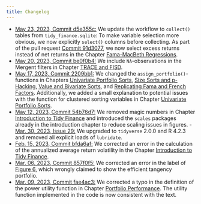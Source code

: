 ```yaml
---
title: Changelog
---
```

- [May 23, 2023, Commit d5e355c:](https://github.com/tidy-finance/website/commit/d5e355ca6cf117bcc193376124c46ca1b2e9ed1d) We update the workflow to `collect()` tables from `tidy_finance.sqlite`: To make variable selection more obvious, we now explicitly `select()` columns before collecting. As part of the pull request [Commit 91d3077](https://github.com/tidy-finance/website/pull/42/commits/91d3077ee75a3ab71db684001d0562a53031c73c), we now select excess returns instead of net returns in the Chapter [Fama-MacBeth Regressions](https://www.tidy-finance.org/fama-macbeth-regressions.html).
- [May 20, 2023, Commit be0f0b4:](https://github.com/tidy-finance/website/commit/be0f0b4b156487299369c682a4d47d1d10ec5485) We include `NA`-observations in the Mergent filters in Chapter [TRACE and FISD](https://www.tidy-finance.org/trace-and-fisd.html).
- [May 17, 2023, Commit 2209bb1:](https://github.com/tidy-finance/website/commit/2209bb133d2080eae52cbbc5ec14e4550ff186d3) We changed the `assign_portfolio()`-functions in Chapters [Univariate Portfolio Sorts](https://www.tidy-finance.org/univariate-portfolio-sorts.html), [Size Sorts and p-Hacking](https://www.tidy-finance.org/size-sorts-and-p-hacking.html), [Value and Bivariate Sorts](https://www.tidy-finance.org/value-and-bivariate-sorts.html), and [Replicating Fama and French Factors](https://www.tidy-finance.org/replicating-fama-and-french-factors.html). Additionally, we added a small explanation to potential issues with the function for clustered sorting variables in Chapter [Univariate Portfolio Sorts](https://www.tidy-finance.org/univariate-portfolio-sorts.html).
- [May 12, 2023, Commit 54b76d7:](54b76d7c1977c3759ed8bd641940d17add1a755b) We removed magic numbers in Chapter [Introduction to Tidy Finance](https://www.tidy-finance.org/introduction-to-tidy-finance.html#the-efficient-frontier) and introduced the `scales` packages already in the introduction chapter to reduce scaling issues in figures. - [Mar. 30, 2023, Issue 29:](https://github.com/tidy-finance/website/issues/29) We upgraded to `tidyverse` 2.0.0 and R 4.2.3 and removed all explicit loads of `lubridate`.
- [Feb. 15, 2023, Commit bfda6af: ](https://github.com/tidy-finance/website/commit/bfda6af6169a42f433568e32b7a9cce06cb948ac) We corrected an error in the calculation of the annualized average return volatility in the Chapter [Introduction to Tidy Finance](https://www.tidy-finance.org/introduction-to-tidy-finance.html#the-efficient-frontier).
- [Mar. 06, 2023, Commit 857f0f5: ](https://github.com/tidy-finance/website/commit/857f0f5893a8e7e4c2b4475e1461ebf3d0abe2d6) We corrected an error in the label of [Figure 6](https://www.tidy-finance.org/introduction-to-tidy-finance.html#fig-106), which wrongly claimed to show the efficient tangency portfolio.
- [Mar. 09, 2023, Commit fae4ac3: ](https://github.com/tidy-finance/website/commit/fae4ac3fd12797d66a48f43af3d8e84ded694f13) We corrected a typo in the definition of the power utility function in Chapter [Portfolio Performance](https://www.tidy-finance.org/parametric-portfolio-policies.html#portfolio-performance). The utility function implemented in the code is now consistent with the text. 
